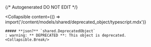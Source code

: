 {/* Autogenerated DO NOT EDIT  */}

<Collapsible
    content={() => import('/content/models/shared/deprecated_object/typescript.mdx')}
>
    ##### **json?** `shared.DeprecatedObject`
    : warning: ** DEPRECATED **: This object is deprecated.
    <Collapsible.Break/>
</Collapsible>

